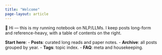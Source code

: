 ```yaml
---
title: "Welcome"
page-layout: article
---
```


👋 Hi — this is my running notebook on NLP/LLMs. I keep posts long-form and reference-heavy, with a table of contents on the right.

**Start here**:
- **Posts**: curated long reads and paper notes.
- **Archive**: all posts grouped by year.
- **Tags**: topic index.
- **FAQ**: meta and housekeeping.
